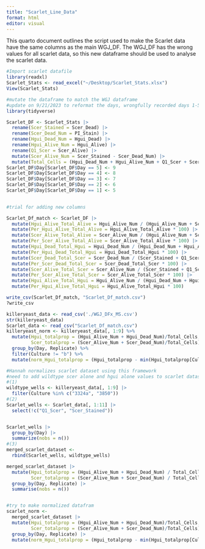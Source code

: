```yaml
---
title: "Scarlet_Line_Data"
format: html
editor: visual
---
```


This quarto document outlines the script used to make the Scarlet data have the same columns as the main WGJ_DF. The WGJ_DF has the wrong values for all scarlet data, so this new dataframe should be used to analyse the scarlet data.

```r
#Import scarlet datafile
library(readxl)
Scarlet_Stats <- read_excel("~/Desktop/Scarlet_Stats.xlsx")
View(Scarlet_Stats)
```

```r
#mutate the dataframe to match the WGJ dataframe
#update on 9/21/2023 to reformat the days, wrongfully recorded days 1-5 when should have been 5-9
library(tidyverse)

Scarlet_DF <- Scarlet_Stats |> 
  rename(Scer_Stained = Scer_Dead) |> 
  rename(Scer_Dead_Num = PI_Stain) |> 
  rename(Hgui_Dead_Num = Hgui_Dead) |> 
  rename(Hgui_Alive_Num = Hgui_Alive) |> 
  rename(Q1_Scer = Scer_Alive) |> 
  mutate(Scer_Alive_Num = Scer_Stained - Scer_Dead_Num) |> 
  mutate(Total_Cells = (Hgui_Dead_Num + Hgui_Alive_Num + Q1_Scer + Scer_Stained))
Scarlet_DF$Day[Scarlet_DF$Day == 5] <- 9
Scarlet_DF$Day[Scarlet_DF$Day == 4] <- 8
Scarlet_DF$Day[Scarlet_DF$Day == 3] <- 7
Scarlet_DF$Day[Scarlet_DF$Day == 2] <- 6
Scarlet_DF$Day[Scarlet_DF$Day == 1] <- 5
  
```

```r
#trial for adding new columns

Scarlet_Df_match <- Scarlet_DF |> 
  mutate(Hgui_Alive_Total_Alive = Hgui_Alive_Num / (Hgui_Alive_Num + Scer_Alive_Num)) |> 
  mutate(Per_Hgui_Alive_Total_Alive = Hgui_Alive_Total_Alive * 100) |> 
  mutate(Scer_Alive_Total_Alive = Scer_Alive_Num / (Hgui_Alive_Num + Scer_Alive_Num)) |> 
  mutate(Per_Scer_Alive_Total_Alive = Scer_Alive_Total_Alive * 100) |> 
  mutate(Hgui_Dead_Total_Hgui = Hgui_Dead_Num / (Hgui_Dead_Num + Hgui_Alive_Num)) |> 
  mutate(Per_Hgui_Dead_Total_Hgui = Hgui_Dead_Total_Hgui * 100) |> 
  mutate(Scer_Dead_Total_Scer = Scer_Dead_Num / (Scer_Stained + Q1_Scer)) |> 
  mutate(Per_Scer_Dead_Total_Scer = Scer_Dead_Total_Scer * 100) |> 
  mutate(Scer_Alive_Total_Scer = Scer_Alive_Num / (Scer_Stained + Q1_Scer)) |> 
  mutate(Per_Scer_Alive_Total_Scer = Scer_Alive_Total_Scer * 100) |> 
  mutate(Hgui_Alive_Total_Hgui = Hgui_Alive_Num / (Hgui_Dead_Num + Hgui_Alive_Num)) |> 
  mutate(Per_Hgui_Alive_Total_Hgui = Hgui_Alive_Total_Hgui * 100)
```

```r
write_csv(Scarlet_Df_match, "Scarlet_Df_match.csv")
?write_csv
```

```r
killeryeast_data <- read_csv('./WGJ_DFx_MS.csv') 
str(killeryeast_data)
Scarlet_data <- read_csv("Scarlet_Df_match.csv")
killeryeast_norm <- killeryeast_data[, 1:9] %>%
  mutate(Hgui_totalprop = (Hgui_Alive_Num + Hgui_Dead_Num)/Total_Cells,
         Scer_totalprop = (Scer_Alive_Num + Scer_Dead_Num)/Total_Cells)%>%  
  group_by(Day, Replicate) %>%
  filter(Culture != "b") %>%
  mutate(norm_Hgui_totalprop = (Hgui_totalprop - min(Hgui_totalprop[Culture == "3324a"]))/(max(Hgui_totalprop[Culture == "3850"])- min(Hgui_totalprop[Culture == "3324a"])))
```

```r
#Hannah normalizes scarlet dataset using this framework
#need to add wildtype scer alone and hgui alone values to scarlet dataset (1) pull out wt wells from main dataset (2) remove row in scarlet dataset that the other does not have (3) add
#(1)
wildtype_wells <- killeryeast_data[, 1:9] |> 
  filter(Culture %in% c("3324a", "3850"))
#(2)
Scarlet_wells <- Scarlet_data[, 1:11] |> 
  select(!c("Q1_Scer", "Scer_Stained"))


Scarlet_wells |> 
  group_by(Day) |> 
  summarize(nobs = n())
#(3)
merged_scarlet_dataset <- 
  rbind(Scarlet_wells, wildtype_wells)
```

```r
merged_scarlet_dataset |>
  mutate(Hgui_totalprop = (Hgui_Alive_Num + Hgui_Dead_Num) / Total_Cells,
         Scer_totalprop = (Scer_Alive_Num + Scer_Dead_Num) / Total_Cells) |>
  group_by(Day, Replicate) |> 
  summarise(nobs = n())


#try to make normalized datafram
scarlet_norm <- 
  merged_scarlet_dataset |>
  mutate(Hgui_totalprop = (Hgui_Alive_Num + Hgui_Dead_Num)/Total_Cells,
         Scer_totalprop = (Scer_Alive_Num + Scer_Dead_Num)/Total_Cells) |> 
  group_by(Day, Replicate) |> 
  mutate(norm_Hgui_totalprop = (Hgui_totalprop - min(Hgui_totalprop[Culture == "3324a"]))/(max(Hgui_totalprop[Culture == "3850"]) - min(Hgui_totalprop[Culture == "3324a"])))

```
